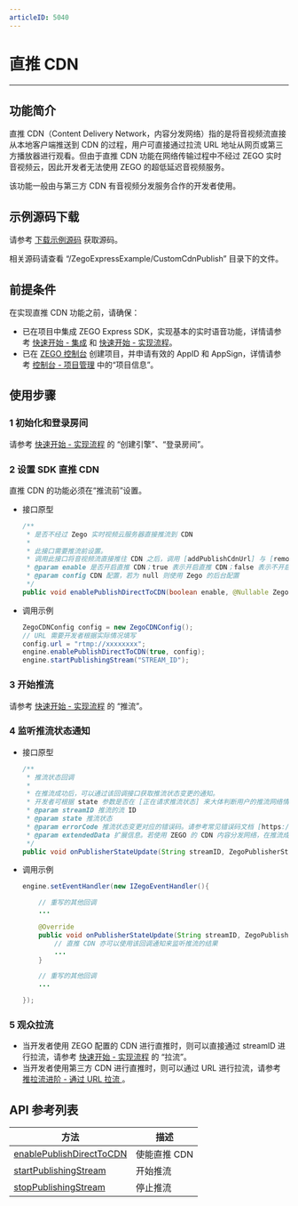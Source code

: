 ```yaml
---
articleID: 5040
---
```

# 直推 CDN

---

## 功能简介

直推 CDN（Content Delivery Network，内容分发网络）指的是将音视频流直接从本地客户端推送到 CDN 的过程，用户可直接通过拉流 URL 地址从网页或第三方播放器进行观看。但由于直推 CDN 功能在网络传输过程中不经过 ZEGO 实时音视频云，因此开发者无法使用 ZEGO 的超低延迟音视频服务。

该功能一般由与第三方 CDN 有音视频分发服务合作的开发者使用。

## 示例源码下载

请参考 [下载示例源码](/real-time-video-android-java/client-sdk/download-demo) 获取源码。

相关源码请查看 “/ZegoExpressExample/CustomCdnPublish” 目录下的文件。


## 前提条件

在实现直推 CDN 功能之前，请确保：

- 已在项目中集成 ZEGO Express SDK，实现基本的实时语音功能，详情请参考 [快速开始 - 集成](!ExpressAudioSDK-Integration/SDK_Integration) 和 [快速开始 - 实现流程](!ExpressAudioSDK-Integration/Solution_Implementation)。
- 已在 [ZEGO 控制台](https://console.zego.im) 创建项目，并申请有效的 AppID 和 AppSign，详情请参考 [控制台 - 项目管理](/console/project-info) 中的“项目信息”。

## 使用步骤

### 1 初始化和登录房间

请参考 [快速开始 - 实现流程](/real-time-video-android-java/integration/solution-implementation#3_1) 的 “创建引擎”、“登录房间”。


### 2 设置 SDK 直推 CDN

直推 CDN 的功能必须在“推流前”设置。

- 接口原型

    ```java
    /**
     * 是否不经过 Zego 实时视频云服务器直接推流到 CDN
     *
     * 此接口需要推流前设置。
     * 调用此接口将音视频流直接推往 CDN 之后，调用 [addPublishCdnUrl] 与 [removePublishCdnUrl] 动态转推至 CDN 不再生效，因为这两个接口是从 ZEGO 实时音视频云将音视频流转推或停止转推到 CDN，若直接音视频流直接推往 CDN 将无法通过 ZEGO 实时音视频云将音视频流再动态转推至 CDN。
     * @param enable 是否开启直推 CDN；true 表示开启直推 CDN；false 表示不开启直推 CDN；默认为 false
     * @param config CDN 配置，若为 null 则使用 Zego 的后台配置
     */
    public void enablePublishDirectToCDN(boolean enable, @Nullable ZegoCDNConfig config)
    ```

- 调用示例

    ```java
    ZegoCDNConfig config = new ZegoCDNConfig();
    // URL 需要开发者根据实际情况填写
    config.url = "rtmp://xxxxxxxx";
    engine.enablePublishDirectToCDN(true, config);
    engine.startPublishingStream("STREAM_ID");
    ```

### 3 开始推流

请参考 [快速开始 - 实现流程](/real-time-video-android-java/integration/solution-implementation#3_3) 的 “推流”。

### 4 监听推流状态通知

- 接口原型

    ```java
    /**
     * 推流状态回调
     *
     * 在推流成功后，可以通过该回调接口获取推流状态变更的通知。
     * 开发者可根据 state 参数是否在 [正在请求推流状态] 来大体判断用户的推流网络情况。
     * @param streamID 推流的流 ID
     * @param state 推流状态
     * @param errorCode 推流状态变更对应的错误码。请参考常见错误码文档 [https://doc-zh.zego.im/zh/4378.html]
     * @param extendedData 扩展信息。若使用 ZEGO 的 CDN 内容分发网络，在推流成功后，该参数的内容的键为 flv_url_list，rtmp_url_list，hls_url_list。这些对应 flv、rtmp、hls协议的拉流url。若是未使用 ZEGO 的 CDN，不需关注该参数。
     */
    public void onPublisherStateUpdate(String streamID, ZegoPublisherState state, int errorCode, JSONObject extendedData)
    ```

- 调用示例

    ```java
    engine.setEventHandler(new IZegoEventHandler(){

        // 重写的其他回调
        ...

        @Override
        public void onPublisherStateUpdate(String streamID, ZegoPublisherState state, int errorCode, JSONObject extendedData){
            // 直推 CDN 亦可以使用该回调通知来监听推流的结果
            ...
        }

        // 重写的其他回调
        ...

    });
    ```

### 5 观众拉流

- 当开发者使用 ZEGO 配置的 CDN 进行直推时，则可以直接通过 streamID 进行拉流，请参考 [快速开始 - 实现流程](/real-time-video-android-java/integration/solution-implementation#3_4) 的 “拉流”。
- 当开发者使用第三方 CDN 进行直推时，则可以通过 URL 进行拉流，请参考 [推拉流进阶 - 通过 URL 拉流 ](/real-time-video-android-java/live-broadcast-capability/playing-stream-by-cdn)。

## API 参考列表

| 方法 | 描述 |
|-------|--------|
| [enablePublishDirectToCDN ](https://doc-zh.zego.im/zh/api?doc=Express_Video_SDK_API~Java~class~im-zego-zegoexpress-zego-express-engine#enable-publish-direct-to-cdn) | 使能直推 CDN |
| [startPublishingStream ](https://doc-zh.zego.im/zh/api?doc=Express_Video_SDK_API~Java~class~im-zego-zegoexpress-zego-express-engine#start-publishing-stream) | 开始推流 |
| [stopPublishingStream ](https://doc-zh.zego.im/zh/api?doc=Express_Video_SDK_API~Java~class~im-zego-zegoexpress-zego-express-engine#stop-publishing-stream) | 停止推流 |
